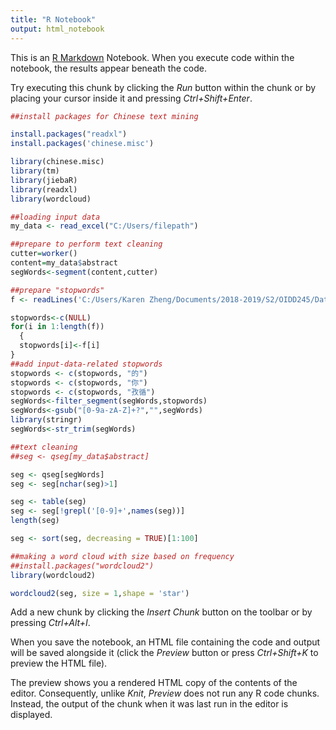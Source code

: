 ---
title: "R Notebook"
output: html_notebook
---

This is an [R Markdown](http://rmarkdown.rstudio.com) Notebook. When you execute code within the notebook, the results appear beneath the code. 

Try executing this chunk by clicking the *Run* button within the chunk or by placing your cursor inside it and pressing *Ctrl+Shift+Enter*. 

```{r}
##install packages for Chinese text mining

install.packages("readxl")
install.packages('chinese.misc')

```


```{r}
library(chinese.misc)
library(tm)
library(jiebaR)
library(readxl)
library(wordcloud)

##loading input data
my_data <- read_excel("C:/Users/filepath")

##prepare to perform text cleaning
cutter=worker()
content=my_data$abstract
segWords<-segment(content,cutter)

```


```{r}
##prepare "stopwords"
f <- readLines('C:/Users/Karen Zheng/Documents/2018-2019/S2/OIDD245/Data Project 2/stopwords.txt')

stopwords<-c(NULL)
for(i in 1:length(f))
  {
  stopwords[i]<-f[i]
}
##add input-data-related stopwords
stopwords <- c(stopwords, "的")
stopwords <- c(stopwords, "你")
stopwords <- c(stopwords, "孜循")
segWords<-filter_segment(segWords,stopwords)
segWords<-gsub("[0-9a-zA-Z]+?","",segWords)
library(stringr)
segWords<-str_trim(segWords)
```


```{r}
##text cleaning
##seg <- qseg[my_data$abstract] 

seg <- qseg[segWords]
seg <- seg[nchar(seg)>1] 

seg <- table(seg) 
seg <- seg[!grepl('[0-9]+',names(seg))]
length(seg) 

seg <- sort(seg, decreasing = TRUE)[1:100] 

```

```{r}
##making a word cloud with size based on frequency
##install.packages("wordcloud2")
library(wordcloud2)  

wordcloud2(seg, size = 1,shape = 'star')  

```




Add a new chunk by clicking the *Insert Chunk* button on the toolbar or by pressing *Ctrl+Alt+I*.

When you save the notebook, an HTML file containing the code and output will be saved alongside it (click the *Preview* button or press *Ctrl+Shift+K* to preview the HTML file).

The preview shows you a rendered HTML copy of the contents of the editor. Consequently, unlike *Knit*, *Preview* does not run any R code chunks. Instead, the output of the chunk when it was last run in the editor is displayed.
